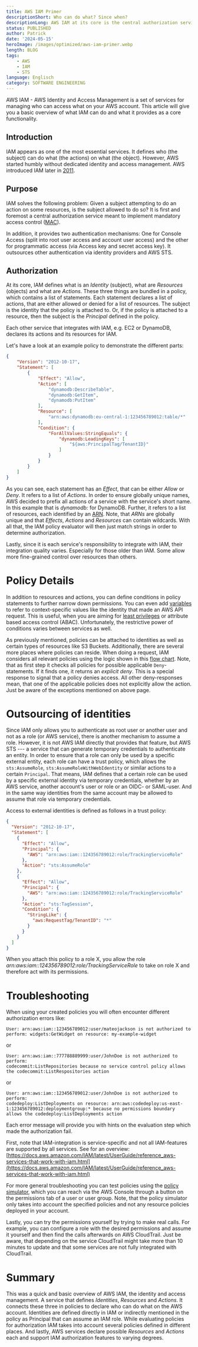 ```yaml
---
title: AWS IAM Primer
descriptionShort: Who can do what? Since when?
descriptionLong: AWS IAM at its core is the central authorization service. This article provides an overview on how to navigate its basic features and how it fits together with other AWS services.
status: PUBLISHED
author: Patrick
date: '2024-05-15'
heroImage: /images/optimized/aws-iam-primer.webp
length: BLOG
tags:
    - AWS
    - IAM
    - STS
language: Englisch
category: SOFTWARE ENGINEERING
---
```


AWS IAM - AWS Identity and Access Management is a set of services for managing who can access what on your AWS account.
This article will give you a basic overview of what IAM can do and what it provides as a core functionality.

## Introduction

IAM appears as one of the most essential services. It defines who (the subject) can do what (the actions) on what (the object).
However, AWS started humbly without dedicated identity and access management.
AWS introduced IAM later in [2011](https://www.awsgeek.com/AWS-History).

## Purpose

IAM solves the following problem: Given a subject attempting to do an action on some resources, is the subject allowed
to do so? It is first and foremost a central authorization service meant to implement mandatory access control ([MAC](https://csrc.nist.gov/glossary/term/mandatory_access_control)).

In addition, it provides two authentication mechanisms: One for Console Access (split into root user access and account user access) and
the other for programmatic access (via Access key and secret access key). It outsources other authentication via identity providers and AWS STS.

## Authorization

At its core, IAM defines what is an _Identity_ (subject), what are _Resources_ (objects)
and what are _Actions_. These three things are bundled in a policy, which contains a list of statements.
Each statement declares a list of actions, that are either allowed or denied for a list of resources. The subject is the
identity that the policy is attached to. Or, if the policy is attached to a resource, then the subject is the _Principal_
defined in the policy.

Each other service that integrates with IAM, e.g. EC2 or DynamoDB, declares its actions and its resources for IAM.

Let's have a look at an example policy to demonstrate the different parts:
```json
{
    "Version": "2012-10-17",
    "Statement": [
        {
            "Effect": "Allow",
            "Action": [
                "dynamodb:DescribeTable",
                "dynamodb:GetItem",
                "dynamodb:PutItem"
            ],
            "Resource": [
                "arn:aws:dynamodb:eu-central-1:123456789012:table/*"
            ],
            "Condition": {
                "ForAllValues:StringEquals": {
                    "dynamodb:LeadingKeys": [
                        "${aws:PrincipalTag/TenantID}"
                    ]
                }
            }
        }
    ]
}
```

As you can see, each statement has an _Effect_, that can be either _Allow_ or _Deny_. It refers to a list of _Actions_.
In order to ensure globally unique names, AWS decided to prefix all actions of a service with the service's short name.
In this example that is _dynamodb:_ for DynamoDB.
Further, it refers to a list of resources, each identified by an [ARN](https://docs.aws.amazon.com/IAM/latest/UserGuide/reference_identifiers.html#identifiers-arns).
Note, that _ARNs_ are globally unique and that _Effects_, _Actions_ and _Resources_ can contain wildcards.
With all that, the IAM policy evaluator will then just match strings in order to determine authorization.

Lastly, since it is each service's responsibility to integrate with IAM, their integration quality varies. Especially for those
older than IAM. Some allow more fine-grained control over resources than others.

# Policy Details

In addition to resources and actions, you can define conditions in policy statements to further narrow down permissions.
You can even add [variables](https://docs.aws.amazon.com/IAM/latest/UserGuide/reference_policies_variables.html) to refer to context-specific values like the identity that made an AWS API request.
This is useful, when you are aiming for [least privileges](https://docs.aws.amazon.com/IAM/latest/UserGuide/best-practices.html?secd_iam7#grant-least-privilege)
or attribute based access control (ABAC).
Unfortunately, the restrictive power of conditions varies between services as well.

As previously mentioned, policies can be attached to identities as well as certain types of resources like S3 Buckets.
Additionally, there are several more places where policies can reside. When doing a request, IAM considers all relevant
policies using the logic shown in this [flow chart](https://docs.aws.amazon.com/IAM/latest/UserGuide/reference_policies_evaluation-logic.html#policy-eval-denyallow).
Note, that as first step it checks all policies for possible applicable `Deny`-statements. If it finds one, it returns an _explicit deny_.
This is a special response to signal that a policy denies access. All other deny-responses mean, that one of the applicable policies
does not explicitly allow the action. Just be aware of the exceptions mentioned on above page.

# Outsourcing of identities

Since IAM only allows you to authenticate as root user or another user and not as a role (or AWS service), there is another
mechanism to assume a role. However, it is not AWS IAM directly that provides that feature, but AWS STS --- a service that
can generate temporary credentials to authenticate an entity.
In order to ensure that a role can only be used by a specific external entity, each role can have a trust policy, which allows
the `sts:AssumeRole`, `sts:AssumeRoleWithWebIdentity` or similar actions to a certain `Principal`.
That means, IAM defines that a certain role can be used by a specific external identity via temporary credentials,
whether by an AWS service, another account's user or role or an OIDC- or SAML-user. And in the same way identities from
the same account may be allowed to assume that role via temporary credentials.

Access to external identities is defined as follows in a trust policy:
```json
{
  "Version": "2012-10-17",
  "Statement": [
    {
      "Effect": "Allow",
      "Principal": {
        "AWS": "arn:aws:iam::124356789012:role/TrackingServiceRole"
      },
      "Action": "sts:AssumeRole"
    },
    {
      "Effect": "Allow",
      "Principal": {
        "AWS": "arn:aws:iam::124356789012:role/TrackingServiceRole"
      },
      "Action": "sts:TagSession",
      "Condition": {
        "StringLike": {
          "aws:RequestTag/TenantID": "*"
        }
      }
    }
  ]
}
```
When you attach this policy to a role X, you allow the role _arn:aws:iam::124356789012:role/TrackingServiceRole_ to take on
role X and therefore act with its permissions.

# Troubleshooting

When using your created policies you will often encounter different authorization errors like:
```
User: arn:aws:iam::123456789012:user/mateojackson is not authorized to perform: widgets:GetWidget on resource: my-example-widget
```
or
```
User: arn:aws:iam::777788889999:user/JohnDoe is not authorized to perform:
codecommit:ListRepositories because no service control policy allows the codecommit:ListRespositories action
```
or
```
User: arn:aws:iam::123456789012:user/JohnDoe is not authorized to perform:
codedeploy:ListDeployments on resource: arn:aws:codedeploy:us-east-1:123456789012:deploymentgroup:* because no permissions boundary allows the codedeploy:ListDeployments action
```

Each error message will provide you with hints on the evaluation step which made the authorization fail.

First, note that IAM-integration is service-specific and not all IAM-features are supported by all services.
See for an overview: [https://docs.aws.amazon.com/IAM/latest/UserGuide/reference_aws-services-that-work-with-iam.html](https://docs.aws.amazon.com/IAM/latest/UserGuide/reference_aws-services-that-work-with-iam.html)

For more general troubleshooting you can test policies using the [policy simulator](https://policysim.aws.amazon.com/), which you
can reach via the AWS Console through a button on the permissions tab of a user or user group.
Note, that the policy simulator only takes into account the specified policies and not any resource policies deployed in
your account.

Lastly, you can try the permissions yourself by trying to make real calls. For example, you can configure a role
with the desired permissions and assume it yourself and then find the calls afterwards on AWS CloudTrail. Just be aware,
that depending on the service CloudTrail might take more than 10 minutes to update and that some services are not fully
integrated with CloudTrail.

# Summary

This was a quick and basic overview of AWS IAM, the identity and access management. A service that defines _Identities_, _Resources_
and _Actions_. It connects these three in policies to declare who can do what on the AWS account.
Identities are defined directly in IAM or indirectly mentioned in the policy as Principal that can assume an IAM role.
While evaluating policies for authorization IAM takes into account several policies defined in different places.
And lastly, AWS services declare possible _Resources_ and _Actions_ each and support IAM authorization features to varying degrees.